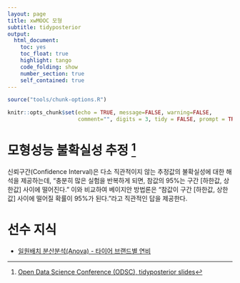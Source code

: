 ```yaml
---
layout: page
title: xwMOOC 모형
subtitle: tidyposterior
output:
  html_document: 
    toc: yes
    toc_float: true
    highlight: tango
    code_folding: show
    number_section: true
    self_contained: true
---
```

 
``` r
source("tools/chunk-options.R")

knitr::opts_chunk$set(echo = TRUE, message=FALSE, warning=FALSE,
                      comment="", digits = 3, tidy = FALSE, prompt = TRUE, fig.align = 'center')


```

# 모형성능 불확실성 추정  [^odsc-tidyposterior] {#odsc-max}

[^odsc-tidyposterior]: [Open Data Science Conference (ODSC), tidyposterior slides](http://appliedpredictivemodeling.com/blog/odsc18)

신뢰구간(Confidence Interval)은 다소 직관적이지 않는 추정값의 불확실성에 대한 해석을 제공하는데,
"충분히 많은 실험을 반복하게 되면, 참값의 95%는 구간 [하한값, 상한값] 사이에 떨어진다."
이와 비교하여 베이지안 방법론은 "참값이 구간 [하한값, 상한값] 사이에 떨어질 확률이 95%가 된다."라고 직관적인 답을 제공한다.

# 선수 지식 {#tidyposterior-basic-info}

- [일원배치 분산분석(Anova) - 타이어 브랜드별 연비](https://statkclee.github.io/statistics/stat-tire-anova.html)